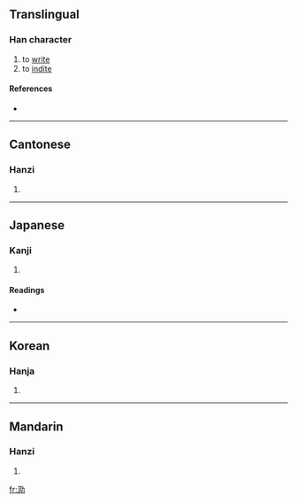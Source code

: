 ==Translingual==

===Han character===
{{Han char|rn=85|rad=水|as=05|sn=8|four=3412<sub>7</sub>|canj=水弓中尸 (ENLS)}}

# to [[write]]
# to [[indite]]

====References====
* {{Han ref|kx=0616.040|dkj=17283|dj=1009.180|hdz=31576.010|uh=6CD0|ud=27856|bh=CCF8|bd=52472}}

----

==Cantonese==

===Hanzi===
{{yue-hanzi|jyut=|y=lak6}}

# {{defn|Cantonese}}

----

==Japanese==

===Kanji===
{{ja-kanji|grade=|rs=水05}}

# {{defn|Japanese}}

====Readings====
* {{ja-readings|on=[[りょく]] (ryoku)|kun=[[ふみ]] (fumi)}}

----

==Korean==

===Hanja===
{{ko-hanja|hangeul=륵>늑|eumhun=|rv=reuk>neuk|mr=rŭk>nŭk|y=luk>nuk}}

# {{defn|Korean}}

----

==Mandarin==

===Hanzi===
{{cmn-hanzi|pin=[[lè]] ([[le4]])|wg=le<sup>4</sup>}}

# {{defn|Mandarin}}

[[fr:泐]]